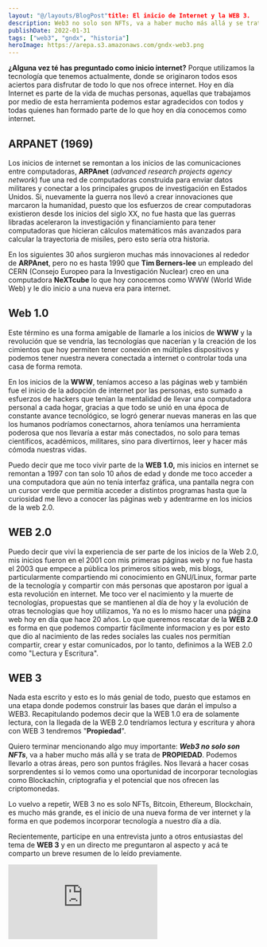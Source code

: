 ```yaml
---
layout: "@/layouts/BlogPost"title: El inicio de Internet y la WEB 3.
description: Web3 no solo son NFTs, va a haber mucho más allá y se trata de PROPIEDAD. Podemos llevarlo a otras áreas, pero son puntos frágiles
publishDate: 2022-01-31
tags: ["web3", "gndx", "historia"]
heroImage: https://arepa.s3.amazonaws.com/gndx-web3.png
---
```


**¿Alguna vez té has preguntado como inicio internet?** Porque utilizamos la tecnología que tenemos actualmente, donde se originaron todos esos aciertos para disfrutar de todo lo que nos ofrece internet. Hoy en día Internet es parte de la vida de muchas personas, aquellas que trabajamos por medio de esta herramienta podemos estar agradecidos con todos y todas quienes han formado parte de lo que hoy en día conocemos como internet.

## ARPANET (1969)

Los inicios de internet se remontan a los inicios de las comunicaciones entre computadoras, **ARPAnet** (_advanced research projects agency network_) fue una red de computadoras construida para enviar datos militares y conectar a los principales grupos de investigación en Estados Unidos. Si, nuevamente la guerra nos llevó a crear innovaciones que marcaron la humanidad, puesto que los esfuerzos de crear computadoras existieron desde los inicios del siglo XX, no fue hasta que las guerras libradas aceleraron la investigación y financiamiento para tener computadoras que hicieran cálculos matemáticos más avanzados para calcular la trayectoria de misiles, pero esto sería otra historia.

En los siguientes 30 años surgieron muchas más innovaciones al rededor de **ARPAnet**, pero no es hasta 1990 que **Tim Berners-lee** un empleado del CERN (Consejo Europeo para la Investigación Nuclear) creo en una computadora **NeXTcube** lo que hoy conocemos como WWW (World Wide Web) y le dio inicio a una nueva era para internet.

## Web 1.0

Este término es una forma amigable de llamarle a los inicios de **WWW** y la revolución que se vendría, las tecnologías que nacerían y la creación de los cimientos que hoy permiten tener conexión en múltiples dispositivos y podemos tener nuestra nevera conectada a internet o controlar toda una casa de forma remota.

En los inicios de la **WWW**, teníamos acceso a las páginas web y también fue el inicio de la adopción de internet por las personas, esto sumado a esfuerzos de hackers que tenían la mentalidad de llevar una computadora personal a cada hogar, gracias a que todo se unió en una época de constante avance tecnológico, se logró generar nuevas maneras en las que los humanos podríamos conectarnos, ahora teníamos una herramienta poderosa que nos llevaría a estar más conectados, no solo para temas científicos, académicos, militares, sino para divertirnos, leer y hacer más cómoda nuestras vidas.

Puedo decir que me toco vivir parte de la **WEB 1.0,** mis inicios en internet se remontan a 1997 con tan solo 10 años de edad y donde me toco acceder a una computadora que aún no tenía interfaz gráfica, una pantalla negra con un cursor verde que permitía acceder a distintos programas hasta que la curiosidad me llevo a conocer las páginas web y adentrarme en los inicios de la web 2.0.

## WEB 2.0

Puedo decir que viví la experiencia de ser parte de los inicios de la Web 2.0, mis inicios fueron en el 2001 con mis primeras páginas web y no fue hasta el 2003 que empece a pública los primeros sitios web, mis blogs, particularmente compartiendo mi conocimiento en GNU/Linux, formar parte de la tecnología y compartir con más personas que apostaron por igual a esta revolución en internet. Me toco ver el nacimiento y la muerte de tecnologías, propuestas que se mantienen al día de hoy y la evolución de otras tecnologías que hoy utilizamos, Ya no es lo mismo hacer una página web hoy en día que hace 20 años. Lo que queremos rescatar de la **WEB 2.0** es forma en que podemos compartir fácilmente informacion y es por esto que dio al nacimiento de las redes sociales las cuales nos permitían compartir, crear y estar comunicados, por lo tanto, definimos a la WEB 2.0 como "Lectura y Escritura".

## WEB 3

Nada esta escrito y esto es lo más genial de todo, puesto que estamos en una etapa donde podemos construir las bases que darán el impulso a WEB3. Recapitulando podemos decir que la WEB 1.0 era de solamente lectura, con la llegada de la WEB 2.0 tendríamos lectura y escritura y ahora con WEB 3 tendremos "**Propiedad**".

Quiero terminar mencionando algo muy importante: **_Web3 no solo son NFTs_**, va a haber mucho más allá y se trata de **PROPIEDAD**. Podemos llevarlo a otras áreas, pero son puntos frágiles. Nos llevará a hacer cosas sorprendentes si lo vemos como una oportunidad de incorporar tecnologias como Blockachin, criptografia y el potencial que nos ofrecen las criptomonedas.

Lo vuelvo a repetir, WEB 3 no es solo NFTs, Bitcoin, Ethereum, Blockchain, es mucho más grande, es el inicio de una nueva forma de ver internet y la forma en que podemos incorporar tecnología a nuestro día a día.

Recientemente, participe en una entrevista junto a otros entusiastas del tema de **WEB 3** y en un directo me preguntaron al aspecto y acá te comparto un breve resumen de lo leído previamente.

<div className="embed-container">
<iframe src="https://www.youtube.com/embed/ibs4kF0pqXU" title="YouTube video player" frameborder="0" allow="accelerometer; autoplay; clipboard-write; encrypted-media; gyroscope; picture-in-picture" allowfullscreen></iframe>
</div>
